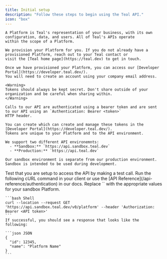 ```yaml
---
title: Initial setup
description: "Follow these steps to begin using the Teal API."
icon: "box"
---
```

<Steps>
  <Step title="Provision your Platform">
    
    A Platform is Teal's representation of your business, with its own configuration, data, and users. All of Teal's APIs operate 
    within the scope of a Platform.

    We provision your Platform for you. If you do not already have a provisioned Platform, reach out to your Teal contact or 
    visit the [Teal home page](https://teal.dev) to get in touch.

  </Step>

  <Step title="Create a developer account">

    Once we have provisioned your Platform, you can access our [Developer Portal](https://developer.teal.dev/). 
    You will need to create an account using your company email address. 

  </Step>

  <Step title="Generate a Sandbox API token">

    <Warning>
    Tokens should always be kept secret. Don't share outside of your organization and be careful when sharing within.
    </Warning>

    Calls to our API are authenticated using a bearer token and are sent to our API using an `Authentication: Bearer <token>` 
    HTTP header. 
    
    You can create which can create and manage these tokens in the [Developer Portal](https://developer.teal.dev/). 
    Tokens are unique to your Platform and to the API environment. 

    We support two different API environemnts: 
      - **Sandbox:** `https://api.sandbox.teal.dev`
      - **Production:** `https://api.teal.dev`

    Our sandbox environment is separate from our production environment. Sandbox is intended to be used during development.


  </Step>

  <Step title="Call the API">
    Test that you are setup to access the API by making a test call. Run the following cURL command in your client or 
    use the [API Reference](/api-reference/authentication) in our docs. Replace `<API token>` with the appropriate values for 
    your sandbox Platform.

    ```bash Shell
    curl --location --request GET 'https://api.sandbox.teal.dev/v0/platform' --header 'Authorization: Bearer <API token>'
    ```
    If successful, you should see a response that looks like the following:

    ```json JSON
    {
      "id": 12345,
      "name": "Platform Name"
    }
    ```
  </Step>
</Steps>
